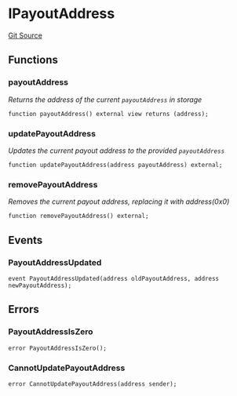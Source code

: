 # IPayoutAddress
[Git Source](https://github.com/0xStation/groupos/blob/dbf5849fa48aac03711471c1ce33b8c26f177a2c/src/membership/extensions/PayoutAddress/IPayoutAddress.sol)


## Functions
### payoutAddress

*Returns the address of the current `payoutAddress` in storage*


```solidity
function payoutAddress() external view returns (address);
```

### updatePayoutAddress

*Updates the current payout address to the provided `payoutAddress`*


```solidity
function updatePayoutAddress(address payoutAddress) external;
```

### removePayoutAddress

*Removes the current payout address, replacing it with address(0x0)*


```solidity
function removePayoutAddress() external;
```

## Events
### PayoutAddressUpdated

```solidity
event PayoutAddressUpdated(address oldPayoutAddress, address newPayoutAddress);
```

## Errors
### PayoutAddressIsZero

```solidity
error PayoutAddressIsZero();
```

### CannotUpdatePayoutAddress

```solidity
error CannotUpdatePayoutAddress(address sender);
```

